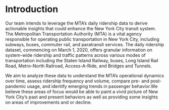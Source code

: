 # Introduction
Our team intends to leverage the MTA's daily ridership data to derive actionable 
insights that could enhance the New York City transit system. The Metropolitan 
Transportation Authority (MTA) is a vital agency responsible for operating public 
transportation in New York City, including subways, buses, commuter rail, and 
paratransit services. The daily ridership dataset, commencing on March 1, 2020, 
offers granular information on system-wide ridership and traffic patterns across 
various modes of transportation including the Staten Island Railway, buses, Long
Island Rail Road, Metro-North Railroad, Access-A-Ride, and Bridges and Tunnels.


We aim to analyze these data to understand the MTA's operational dynamics over 
time, assess ridership frequency and volume, compare pre- and post-pandemic usage, 
and identify emerging trends in passenger behavior.We believe these areas of focus 
would be able to paint a vivid picture of New York City's past and present behaviors 
as well as providing some insights on areas of improvements and or decline.